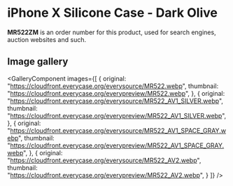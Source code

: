 
# iPhone X Silicone Case - Dark Olive

<Callout type='info' emoji='👉🏻'>**MR522ZM** is an order number for this product, used for search engines, auction websites and such.</Callout>

## Image gallery

<GalleryComponent
    images={[
      {
        original: "https://cloudfront.everycase.org/everysource/MR522.webp",
        thumbnail: "https://cloudfront.everycase.org/everypreview/MR522.webp",
      },
      {
        original: "https://cloudfront.everycase.org/everysource/MR522_AV1_SILVER.webp",
        thumbnail: "https://cloudfront.everycase.org/everypreview/MR522_AV1_SILVER.webp",
      },
      {
        original: "https://cloudfront.everycase.org/everysource/MR522_AV1_SPACE_GRAY.webp",
        thumbnail: "https://cloudfront.everycase.org/everypreview/MR522_AV1_SPACE_GRAY.webp",
      },
      {
        original: "https://cloudfront.everycase.org/everysource/MR522_AV2.webp",
        thumbnail: "https://cloudfront.everycase.org/everypreview/MR522_AV2.webp",
      }
    ]}
  />

